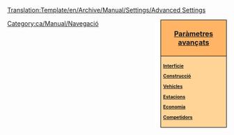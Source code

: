 <noinclude>[[Translation:Template/en/Archive/Manual/Settings/Advanced Settings]]</noinclude><div style="float:right; padding-left:12px; background:#ffffff;">
<div style="width:140px; border:1px solid #000000; background:#ffb466; padding:5px; -moz-border-radius-topleft:5px; -moz-border-radius-topright:5px; font-size: 12pt;">
<center><strong><font size="3">[[ca/Archive/Manual/Settings/Paràmetres avançats|Paràmetres avançats]]</font></strong></center>
</div>
<div style="width:140px;  border:1px solid black; border-top-width: 0px; background:#ffd496; padding:5px; -moz-border-radius-bottomleft:5px; -moz-border-radius-bottomright:8px; font-size: 8pt;">
<strong>
[[ca/Archive/Manual/Settings/Paràmetres avançats/Interfície|Interfície]]

[[ca/Paràmetres avançats/Construcció|Construcció]]

[[ca/Paràmetres avançats/Vehicles|Vehicles]]

[[ca/Paràmetres avançats/Estacions|Estacions]]

[[ca/Paràmetres avançats/Economia|Economia]]

[[ca/Paràmetres avançats/Competidors|Competidors]]
</strong>
</div>
</div><noinclude>

[[Category:ca/Manual/Navegació]]
</noinclude>